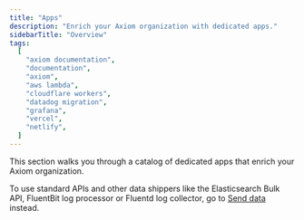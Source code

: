 ```yaml
---
title: "Apps"
description: "Enrich your Axiom organization with dedicated apps."
sidebarTitle: "Overview"
tags:
  [
    "axiom documentation",
    "documentation",
    "axiom",
    "aws lambda",
    "cloudflare workers",
    "datadog migration",
    "grafana",
    "vercel",
    "netlify",
  ]
---
```


This section walks you through a catalog of dedicated apps that enrich your Axiom organization.

To use standard APIs and other data shippers like the Elasticsearch Bulk API, FluentBit log processor or Fluentd log collector, go to [Send data](/send-data/ingest) instead.

<CardGroup>
  <Card
    title="AWS Lambda"
    href="/apps/lambda"
  >
  </Card>
  <Card
    title="AWS PrivateLink"
    href="/apps/aws-privatelink"
  >
  </Card>
  <Card
    title="Cloudflare Workers"
    href="/apps/cloudflare-workers"
  >
  </Card>
  <Card
    title="Cloudflare Logpush"
    href="/apps/cloudflare-logpush"
  >
  </Card>
    <Card
    title="Grafana"
    href="/apps/grafana"
  >
  </Card>
  <Card
    title="Hex"
    href="/apps/hex"
  >
  </Card>
  <Card
    title="Netlify"
    href="/apps/netlify"
  >
  </Card>
    <Card
    title="Tailscale"
    href="/apps/tailscale"
  >
  </Card>
    <Card
    title="Terraform"
    href="/apps/terraform"
  >
  </Card>
  <Card
    title="Vercel"
    href="/apps/vercel"
  >
  </Card>
</CardGroup>